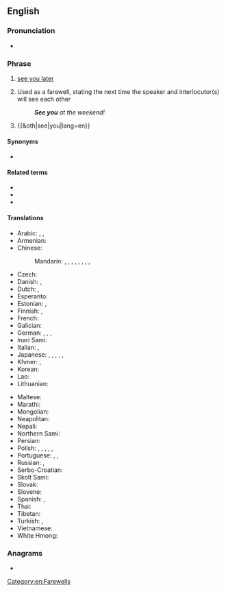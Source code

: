 ==English==
{{phrasebook|en}}

===Pronunciation===
* {{audio|En-uk-see you.ogg|Audio (RP)|lang=en}}

===Phrase===
{{head|en|phrase}}

# {{lb|en|informal}} [[see you later]]
# Used as a farewell, stating the next time the speaker and interlocutor(s) will see each other
#: '''''See you''' at the weekend!''
# {{&oth|see|you|lang=en}}

====Synonyms====
* {{l|en|CU}}

====Related terms====
* {{l|en|see you soon}}
* {{l|en|see you when I see you}}
* {{l|en|see you in hell}}

====Translations====
{{trans-top|see you later}}
* Arabic: {{t|ar|سَلَام عَلَيْكُم وَرَحْمَة اللّٰه وَبَرَكَاتُهُ|tr=salām ʿalaykum wa-raḥmat allāh wa-barakātuhu}}, {{t|ar|سَلَام}}, {{t|ar|إِلَى اللِّقَاء قَرِيبًا}}
* Armenian: {{t-needed|hy}}
* Chinese:
*: Mandarin: {{t+|cmn|拜拜|tr=báibái|sc=Hani}}, {{t+|cmn|回頭見|sc=Hani}}, {{t+|cmn|回头见|tr=huítóu jiàn|sc=Hani}}, {{t+|cmn|回見|sc=Hani}}, {{t+|cmn|回见|tr=huíjiàn|sc=Hani}}, {{t|cmn|一會兒見|sc=Hani}}, {{t|cmn|一会儿见|tr=yīhuìr jiàn, yīhuǐr jiàn|sc=Hani}}, {{t+|cmn|再會|sc=Hani}}, {{t+|cmn|再会|tr=zàihuì|sc=Hani}}
* Czech: {{t+|cs|ahoj}}
* Danish: {{t|da|vi ses}}, {{t+|da|på gensyn}}
* Dutch: {{t+|nl|later}}, {{t+|nl|mazzel}}
* Esperanto: {{t+|eo|ĝis}}
* Estonian: {{t|et|näeme}}, {{t|et|nägemiseni}}
* Finnish: {{t+|fi|nähdään}}, {{t+|fi|näkemiin}}
* French: {{t+|fr|à plus}}
* Galician: {{t|gl|vémonos}}
* German: {{t+|de|bis bald}}, {{t+|de|bis dann}}, {{t+|de|tschüss}}, {{t|de|wir sehen uns}}
* Inari Sami: {{t|smn|uáinimân}}
* Italian: {{t+|it|arrivederci}}, {{t+|it|ciao}}
* Japanese: {{t|ja|じゃあね|tr=jā ne|sc=Jpan}}, {{t|ja|じゃ、また|tr=ja, mata|sc=Jpan}}, {{t|ja|またね|tr=mata ne|sc=Jpan}}, {{t+|ja|バイバイ|tr=baibai|sc=Jpan}}, {{t|ja|ジャね|tr=ja ne|sc=Jpan}}, {{t+|ja|ジャ|tr=ja|sc=Jpan}}
* Khmer: {{t|km|លាហើយ|tr=lie haǝy|sc=Khmr}}, {{t|km|លាសិនហើយ|tr=lie sən haǝy|sc=Khmr}}
* Korean: {{t+|ko|안녕}}
* Lao: {{t-needed|lo}}
* Lithuanian: {{t+|lt|iki}}
{{trans-mid}}
* Maltese: {{t|mt|ċaw}}
* Marathi: {{t|mr|भेटू|tr=bheṭū|sc=Deva}}
* Mongolian: {{t-needed|mn}}
* Neapolitan: {{t|nap|ce verimmo}}
* Nepali: {{t-needed|ne}}
* Northern Sami: {{t|se|oaidnaleapmái}}
* Persian: {{t|fa|می‌بینمت|tr=mi-binamet|sc=fa-Arab}}
* Polish: {{qualifier|informal}} {{t+|pl|do zobaczenia}}, {{t+|pl|na razie}}, {{t+|pl|cześć}}, {{qualifier|colloquial}} {{t+|pl|nara}}, {{qualifier|familiar}} {{t+|pl|pa}}, {{t|pl|pa pa}}
* Portuguese: {{t+|pt|falou}}, {{t+|pt|até}}, {{t+|pt|até mais}}
* Russian: {{t+|ru|пока́}}, {{t|ru|до встре́чи}}
* Serbo-Croatian: {{t|sh|vidimo se}}
* Skolt Sami: {{t|sms|vuõinnlõõttâp}}
* Slovak: {{t+|sk|ahoj}}
* Slovene: {{t|sl|se vidiva}}
* Spanish: {{t|es|nos vemos}}, {{t|es|nos veremos}}
* Thai: {{t-needed|th}}
* Tibetan: {{t-needed|bo}}
* Turkish: {{t|tr|sonra görüşürüz}}, {{t+|tr|görüşürüz}}
* Vietnamese: {{t|vi|hẹn gặp lại}}
* White Hmong: {{t|mww|pom koj tom qab}}
{{trans-bottom}}

===Anagrams===
* {{anagrams|en|a=eeosuy|youees}}

[[Category:en:Farewells]]